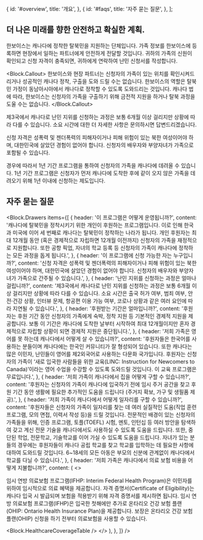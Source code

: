 

  {
    id: '#overview',
    title: '개요',
  },
  {
    id: '#faqs',
    title: '자주 묻는 질문',
  },
];

<h2 id="overview">더 나은 미래를 향한 안전하고 확실한 계획.</h2>

한보이스는 캐나다에 정착한 탈북민을 지원하는 단체입니다. 가족 정보를 한보이스에 등록하면 현장에서 일하는 파트너에게 안전하게 전달할 것입니다. 귀하의 가족의 신원이 확인되고 신청 자격이 충족되면, 귀하에게 연락하여 난민 신청서를 작성합니다.

<Block.Callout>
  한보이스와 현장 파트너는 신청자의 가족이 있는 위치를 확인시켜드리거나 성공적인 캐나다 정착, 구출을
  도와 드릴 수는 없습니다. 한보이스의 역할은 탈북민 가정이 동남아시아에서 캐나다로 정착할 수 있도록
  도와드리는 것입니다. 캐나다 법에 따라, 한보이스는 신청자의 가족을 구출하기 위해 금전적 지원을
  하거나 탈북 과정을 도울 수는 없습니다.
</Block.Callout>

제3국에서 캐나다로 난민 지위를 신청하는 과정은 보통 6개월 이상 걸리지만 상황에 따라 다를 수 있습니다. 소요 시간에 대한 더 자세한 사항은 문의하시면 답변드리겠습니다.

신청 자격은 성폭력 및 젠더폭력의 피해자이거나 피해 위험이 있는 북한 여성이어야 하며, 대한민국에 살았던 경험이 없어야 합니다. 신청자의 배우자와 부양자녀가 가족으로 포함될 수 있습니다.

경우에 따라서 1년 기간 프로그램을 통하여 신청자의 가족을 캐나다에 데려올 수 있습니다. 1년 기간 프로그램은 신청자가 먼저 캐나다에 도착한 후에 같이 오지 않은 가족을 데려오기 위해 1년 이내에 신청하는 제도입니다.

<h2 id="faqs">자주 묻는 질문</h2>

<Block.Drawers
  items={[
    {
      header: '이 프로그램은 어떻게 운영됩니까?',
      content:
        '캐나다에 탈북민을 정착시키기 위한 개인이 후원하는 프로그램입니다. 이로 인해 한국과 미국에 이어 세 번째로 캐나다는 탈북민이 정착하는 나라가 됩니다. 개인 후원자는 최대 12개월 동안 (혹은 경제적으로 자립하면 12개월 이전까지) 신청자의 가족을 재정적으로 지원합니다. 또한 공항 픽업, 자녀의 학교 등록 등 신청자의 가족이 캐나다에 정착하는 모든 과정을 돕게 됩니다.',
    },
    {
      header: '이 프로그램에 신청 가능한 자는 누구입니까?',
      content:
        '신청 자격은 성폭력 및 젠더폭력의 피해자이거나 피해 위험이 있는 북한 여성이어야 하며, 대한민국에 살았던 경험이 없어야 합니다. 신청자의 배우자와 부양자녀가 가족으로 간주될 수 있습니다.',
    },
    {
      header: '난민 지위를 신청하는 과정은 얼마나 걸립니까?',
      content:
        '제3국에서 캐나다로 난민 지위를 신청하는 과정은 보통 6개월 이상 걸리지만 상황에 따라 다를 수 있습니다. 소요 시간은 출국 허가 여부, 범죄 여부, 안전·건강 상황, 인터뷰 문제, 항공편 이용 가능 여부, 코로나 상황과 같은 여러 요인에 따라 지연될 수 있습니다.',
    },
    {
      header: '후원받는 기간은 얼마입니까?',
      content:
        '후원자는 후원 기간 동안 신청자의 가족에게 숙박, 정착 지원 등 기본적인 경제적 지원을 제공합니다. 보통 이 기간은 캐나다에 도착한 날부터 시작하여 최대 12개월이지만 혼자 경제적으로 자립할 상황이 되면 경제적 지원은 중단됩니다.',
    },
    {
      header: '저희 가족은 영어를 못 하는데 캐나다에서 어떻게 살 수 있습니까?',
      content:
        '후원자들은 한국어를 사용하는 분들이며 캐나다에는 한국인 커뮤니티가 잘 형성되어 있습니다. 또한 캐나다는 많은 이민자, 난민들이 영어를 제2외국어로 사용하는 다문화 국가입니다. 후원자는 신청자의 가족이 ‘새로 입국한 사람들을 위한 교육(LINC: Instruction for Newcomers to Canada)’이라는 영어 수업을 수강할 수 있도록 도와드릴 것입니다. 이 교육 프로그램은 무료입니다.',
    },
    {
      header: '저희 가족이 캐나다에서 집을 어떻게 구할 수 있습니까?',
      content:
        '후원자는 신청자의 가족이 캐나다에 입국하기 전에 임시 주거 공간을 찾고 후원 기간 동안 생활에 필요한 추가적인 도움을 드립니다 (주거지 확보, 가구 및 생필품 제공).',
    },
    {
      header: '저희 가족이 캐나다에서 어떻게 일자리를 구할 수 있습니까?',
      content:
        '후원자들은 신청자의 가족이 일자리를 찾는 데 여러 실질적인 도움(직업 훈련 프로그램, 모의 면접, 이력서 작성 등)을 드릴 것입니다. 전문적인 배경이 있는 신청자의 가족들을 위해, 인증 프로그램, 토플(TOEFL) 시험, 멘토, 인턴십 등 여러 방안을 탐색하여 갖고 계신 전문 기술을 캐나다에서도 사용하실 수 있도록 도움을 드립니다. 또한, 중단된 학업, 전문학교, 기술학교를 이어 가실 수 있도록 도움을 드립니다. 자녀가 있는 분들의 경우에는 후원자들이 캐나다 공립 학교를 찾고 학교를 입학하는 데 필요한 사항에 대하여 도와드릴 것입니다. 6~18세의 모든 아동은 부모의 신분에 관계없이 캐나다에서 학교를 다닐 수 있습니다.',
    },
    {
      header: '저희 가족은 캐나다에서 의료 보험 비용을 어떻게 지불합니까?',
      content: (
        <>
          <p>
            임시 연방 의료보험 프로그램(IFHP: Interim Federal Health Program)은 이민자를 위하여
            임시적으로 의료 혜택을 제공합니다. 자격 증명서(Certificate of Eligibility)는 캐나다 입국
            시 발급되며 보험을 적용받기 위해 자격 증명서를 제시하면 됩니다. 임시 연방 의료보험
            프로그램(IFHP)은 입국한 첫해에만 추가로 온타리오 건강 보험 플랜(OHIP: Ontario Health
            Insurance Plan)을 제공합니다. 보장은 온타리오 건강 보험 플랜(OHIP) 신청을 하기 전부터
            의료보험을 사용할 수 있습니다.
          </p>
          <Block.HealthcareCoverageTable />
        </>
      ),
    },
  ]}
/>
